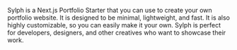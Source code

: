Sylph is a Next.js Portfolio Starter that you can use to create your own portfolio website. It is designed to be minimal, lightweight, and fast. It is also highly customizable, so you can easily make it your own. Sylph is perfect for developers, designers, and other creatives who want to showcase their work.
